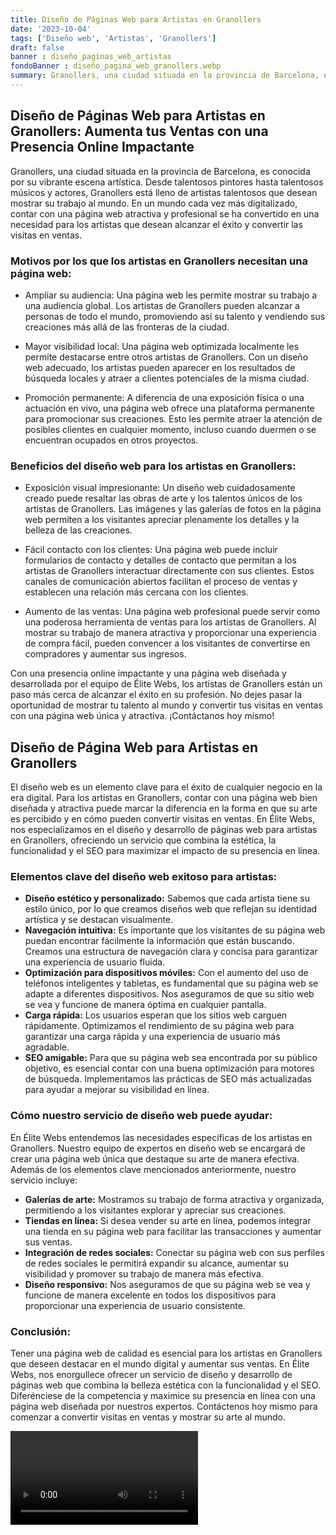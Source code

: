 ```yaml
---
title: Diseño de Páginas Web para Artistas en Granollers
date: '2023-10-04'
tags: ['Diseño web', 'Artistas', 'Granollers']
draft: false
banner : diseño_paginas_web_artistas
fondoBanner : diseño_pagina_web_granollers.webp
summary: Granollers, una ciudad situada en la provincia de Barcelona, es conocida por su vibrante escena artística. Desde talentosos pintores hasta talentosos músicos y actores, Granollers está lleno de artistas talentosos que desean mostrar su trabajo al mundo. En un mundo cada vez más digitalizado, contar con una página web atractiva y profesional se ha convertido en una necesidad para los artistas que desean alcanzar el éxito y convertir las visitas en ventas.
---
```


## Diseño de Páginas Web para Artistas en Granollers: Aumenta tus Ventas con una Presencia Online Impactante

Granollers, una ciudad situada en la provincia de Barcelona, es conocida por su vibrante escena artística. Desde talentosos pintores hasta talentosos músicos y actores, Granollers está lleno de artistas talentosos que desean mostrar su trabajo al mundo. En un mundo cada vez más digitalizado, contar con una página web atractiva y profesional se ha convertido en una necesidad para los artistas que desean alcanzar el éxito y convertir las visitas en ventas.

### Motivos por los que los artistas en Granollers necesitan una página web:

- Ampliar su audiencia: Una página web les permite mostrar su trabajo a una audiencia global. Los artistas de Granollers pueden alcanzar a personas de todo el mundo, promoviendo así su talento y vendiendo sus creaciones más allá de las fronteras de la ciudad.

- Mayor visibilidad local: Una página web optimizada localmente les permite destacarse entre otros artistas de Granollers. Con un diseño web adecuado, los artistas pueden aparecer en los resultados de búsqueda locales y atraer a clientes potenciales de la misma ciudad.

- Promoción permanente: A diferencia de una exposición física o una actuación en vivo, una página web ofrece una plataforma permanente para promocionar sus creaciones. Esto les permite atraer la atención de posibles clientes en cualquier momento, incluso cuando duermen o se encuentran ocupados en otros proyectos.

### Beneficios del diseño web para los artistas en Granollers:

- Exposición visual impresionante: Un diseño web cuidadosamente creado puede resaltar las obras de arte y los talentos únicos de los artistas de Granollers. Las imágenes y las galerías de fotos en la página web permiten a los visitantes apreciar plenamente los detalles y la belleza de las creaciones.

- Fácil contacto con los clientes: Una página web puede incluir formularios de contacto y detalles de contacto que permitan a los artistas de Granollers interactuar directamente con sus clientes. Estos canales de comunicación abiertos facilitan el proceso de ventas y establecen una relación más cercana con los clientes.

- Aumento de las ventas: Una página web profesional puede servir como una poderosa herramienta de ventas para los artistas de Granollers. Al mostrar su trabajo de manera atractiva y proporcionar una experiencia de compra fácil, pueden convencer a los visitantes de convertirse en compradores y aumentar sus ingresos.

Con una presencia online impactante y una página web diseñada y desarrollada por el equipo de Élite Webs, los artistas de Granollers están un paso más cerca de alcanzar el éxito en su profesión. No dejes pasar la oportunidad de mostrar tu talento al mundo y convertir tus visitas en ventas con una página web única y atractiva. ¡Contáctanos hoy mismo!

<GifSeo />

<Cta />

## Diseño de Página Web para Artistas en Granollers

El diseño web es un elemento clave para el éxito de cualquier negocio en la era digital. Para los artistas en Granollers, contar con una página web bien diseñada y atractiva puede marcar la diferencia en la forma en que su arte es percibido y en cómo pueden convertir visitas en ventas. En Élite Webs, nos especializamos en el diseño y desarrollo de páginas web para artistas en Granollers, ofreciendo un servicio que combina la estética, la funcionalidad y el SEO para maximizar el impacto de su presencia en línea.

### Elementos clave del diseño web exitoso para artistas:

- **Diseño estético y personalizado:** Sabemos que cada artista tiene su estilo único, por lo que creamos diseños web que reflejan su identidad artística y se destacan visualmente.
- **Navegación intuitiva:** Es importante que los visitantes de su página web puedan encontrar fácilmente la información que están buscando. Creamos una estructura de navegación clara y concisa para garantizar una experiencia de usuario fluida.
- **Optimización para dispositivos móviles:** Con el aumento del uso de teléfonos inteligentes y tabletas, es fundamental que su página web se adapte a diferentes dispositivos. Nos aseguramos de que su sitio web se vea y funcione de manera óptima en cualquier pantalla.
- **Carga rápida:** Los usuarios esperan que los sitios web carguen rápidamente. Optimizamos el rendimiento de su página web para garantizar una carga rápida y una experiencia de usuario más agradable.
- **SEO amigable:** Para que su página web sea encontrada por su público objetivo, es esencial contar con una buena optimización para motores de búsqueda. Implementamos las prácticas de SEO más actualizadas para ayudar a mejorar su visibilidad en línea.

### Cómo nuestro servicio de diseño web puede ayudar:

En Élite Webs entendemos las necesidades específicas de los artistas en Granollers. Nuestro equipo de expertos en diseño web se encargará de crear una página web única que destaque su arte de manera efectiva. Además de los elementos clave mencionados anteriormente, nuestro servicio incluye:

- **Galerías de arte:** Mostramos su trabajo de forma atractiva y organizada, permitiendo a los visitantes explorar y apreciar sus creaciones.
- **Tiendas en línea:** Si desea vender su arte en línea, podemos integrar una tienda en su página web para facilitar las transacciones y aumentar sus ventas.
- **Integración de redes sociales:** Conectar su página web con sus perfiles de redes sociales le permitirá expandir su alcance, aumentar su visibilidad y promover su trabajo de manera más efectiva.
- **Diseño responsivo:** Nos aseguramos de que su página web se vea y funcione de manera excelente en todos los dispositivos para proporcionar una experiencia de usuario consistente.

### Conclusión:

Tener una página web de calidad es esencial para los artistas en Granollers que deseen destacar en el mundo digital y aumentar sus ventas. En Élite Webs, nos enorgullece ofrecer un servicio de diseño y desarrollo de páginas web que combina la belleza estética con la funcionalidad y el SEO. Diferénciese de la competencia y maximice su presencia en línea con una página web diseñada por nuestros expertos. Contáctenos hoy mismo para comenzar a convertir visitas en ventas y mostrar su arte al mundo.

<Video />

<CtaBot job='Artistas' city='Granollers'/>

<Gmaps query='Granollers+españa+maps' />